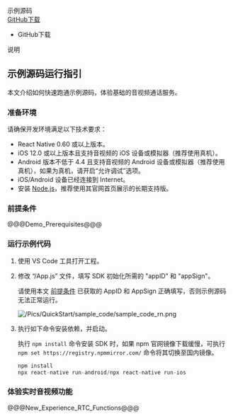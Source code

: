<div class="sdk-download-wrapper download-area">
    <div class="sdk-download-item-wrapper">
      <div class="download-title">示例源码</div>
      <div class="download-selector">
        <div class="download-select-wrapper" style="padding-right: 0;">
          <a class="download-target-btn" href="javascript:void(0);">GitHub下载</a>
          <ul class="download-dropdown-list">
            <li data-href="https://github.com/zegoim/zego-express-example-topics-reactnative" class="dropdown-option">
              GitHub下载
            </li>
          </ul>
        </div>
      </div>
      <div class="download-tips">
        <span data-tip="此示例代码向用户展示了 SDK 中的初始化、登录房间以及基础推拉流等功能。通过顺序阅读快速开始章节中的文档并参考示例代码，相信用户也能快速让自己的 App 拥有音视频通讯的功能。"
          class="tip-trigger">说明</span>
      </div>
    </div>
  </div>


## 示例源码运行指引


本文介绍如何快速跑通示例源码，体验基础的音视频通话服务。

### 准备环境

请确保开发环境满足以下技术要求：

* React Native 0.60 或以上版本。
* iOS 12.0 或以上版本且支持音视频的 iOS 设备或模拟器（推荐使用真机）。
* Android 版本不低于 4.4 且支持音视频的 Android 设备或模拟器（推荐使用真机），如果为真机，请开启“允许调试”选项。
* iOS/Android 设备已经连接到 Internet。
* 安装 [Node.js](https://nodejs.org/en/)，推荐使用其官网首页展示的长期支持版。

### 前提条件

@@@Demo_Prerequisites@@@

### 运行示例代码

1. 使用 VS Code 工具打开工程。
2. 修改 “/App.js” 文件，填写 SDK 初始化所需的 "appID" 和 "appSign"。

    <div class="mk-warning">

    请使用本文 [前提条件](!DownloadDemo/DownloadDemo#1_2) 已获取的 AppID 和 AppSign 正确填写，否则示例源码无法正常运行。  
    </div>

    ![/Pics/QuickStart/sample_code/sample_code_rn.png](http://doc.oa.zego.im/Pics/QuickStart/sample_code/sample_code_rn.png)

3. 执行如下命令安装依赖，并启动。

    <div class="mk-warning">

    执行 `npm install` 命令安装 SDK 时，如果 npm 官网镜像下载缓慢，可执行 `npm set https://registry.npmmirror.com/` 命令将其切换至国内镜像。
    </div>

    ```javascript
    npm install
    npx react-native run-android/npx react-native run-ios
    ```

### 体验实时音视频功能

@@@New_Experience_RTC_Functions@@@
